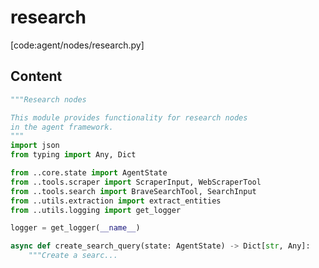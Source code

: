 # research

[code:agent/nodes/research.py]

## Content

```python
"""Research nodes

This module provides functionality for research nodes
in the agent framework.
"""
import json
from typing import Any, Dict

from ..core.state import AgentState
from ..tools.scraper import ScraperInput, WebScraperTool
from ..tools.search import BraveSearchTool, SearchInput
from ..utils.extraction import extract_entities
from ..utils.logging import get_logger

logger = get_logger(__name__)

async def create_search_query(state: AgentState) -> Dict[str, Any]:
    """Create a searc...
```